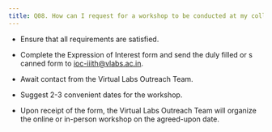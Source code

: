 ```yaml
---
title: Q08. How can I request for a workshop to be conducted at my college
---
```


   
   * Ensure that all requirements are satisfied.

   * Complete the Expression of Interest form and send the duly filled or s
canned form to ioc-iiith@vlabs.ac.in.

   *  Await contact from the Virtual Labs Outreach Team.

   * Suggest 2-3 convenient dates for the workshop.

   * Upon receipt of the form, the Virtual Labs Outreach Team will organize the online or in-person workshop on the agreed-upon date.
